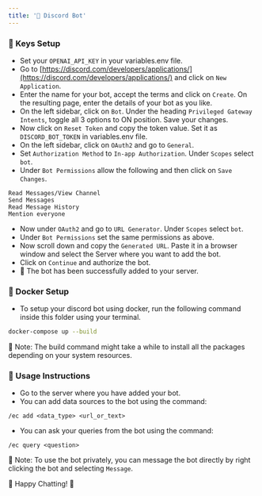 ```yaml
---
title: '🤖 Discord Bot'
---
```


### 🔑 Keys Setup

- Set your `OPENAI_API_KEY` in your variables.env file.
- Go to [https://discord.com/developers/applications/](https://discord.com/developers/applications/) and click on `New Application`.
- Enter the name for your bot, accept the terms and click on `Create`. On the resulting page, enter the details of your bot as you like.
- On the left sidebar, click on `Bot`. Under the heading `Privileged Gateway Intents`, toggle all 3 options to ON position. Save your changes.
- Now click on `Reset Token` and copy the token value. Set it as `DISCORD_BOT_TOKEN` in variables.env file.
- On the left sidebar, click on `OAuth2` and go to `General`.
- Set `Authorization Method` to `In-app Authorization`. Under `Scopes` select `bot`.
- Under `Bot Permissions` allow the following and then click on `Save Changes`.
```text
Read Messages/View Channel
Send Messages
Read Message History
Mention everyone
```
- Now under `OAuth2` and go to `URL Generator`. Under `Scopes` select `bot`.
- Under `Bot Permissions` set the same permissions as above.
- Now scroll down and copy the `Generated URL`. Paste it in a browser window and select the Server where you want to add the bot.
- Click on `Continue` and authorize the bot.
- 🎉 The bot has been successfully added to your server.

### 🐳 Docker Setup

- To setup your discord bot using docker, run the following command inside this folder using your terminal.
```bash
docker-compose up --build
```
📝 Note: The build command might take a while to install all the packages depending on your system resources.

### 🚀 Usage Instructions

- Go to the server where you have added your bot.
- You can add data sources to the bot using the command:
```text
/ec add <data_type> <url_or_text>
```
- You can ask your queries from the bot using the command:
```text
/ec query <question>
```
📝 Note: To use the bot privately, you can message the bot directly by right clicking the bot and selecting `Message`.

🎉 Happy Chatting! 🎉
